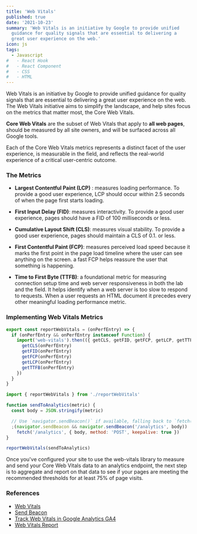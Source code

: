```yaml
---
title: 'Web Vitals'
published: true
date: '2021-10-23'
summary: 'Web Vitals is an initiative by Google to provide unified
  guidance for quality signals that are essential to delivering a
  great user experience on the web.'
icon: js
tags:
  - Javascript
#   - React Hook
#   - React Component
#   - CSS
#   - HTML
---
```


Web Vitals is an initiative by Google to provide unified guidance for quality signals that are essential to delivering a great user experience on the web. The Web Vitals initiative aims to simplify the landscape, and help sites focus on the metrics that matter most, the Core Web Vitals.

**Core Web Vitals** are the subset of Web Vitals that apply to **all web pages**, should be measured by all site owners, and will be surfaced across all Google tools.

Each of the Core Web Vitals metrics represents a distinct facet of the user experience, is measurable in the field, and reflects the real-world experience of a critical user-centric outcome.

### The Metrics

- **Largest Contentful Paint (LCP)** : measures loading performance. To provide a good user experience, LCP should occur within 2.5 seconds of when the page first starts loading.

- **First Input Delay (FID)**: measures interactivity. To provide a good user experience, pages should have a FID of 100 milliseconds or less.

- **Cumulative Layout Shift (CLS)**: measures visual stability. To provide a good user experience, pages should maintain a CLS of 0.1. or less.

- **First Contentful Paint (FCP)**: measures perceived load speed because it marks the first point in the page load timeline where the user can see anything on the screen. a fast FCP helps reassure the user that something is happening.

- **Time to First Byte (TTFB)**: a foundational metric for measuring connection setup time and web server responsiveness in both the lab and the field. It helps identify when a web server is too slow to respond to requests. When a user requests an HTML document it precedes every other meaningful loading performance metric.

### Implementing Web Vitals Metrics

<CodeBlock>

```js title="exFunc.js"
export const reportWebVitals = (onPerfEntry) => {
  if (onPerfEntry && onPerfEntry instanceof Function) {
    import('web-vitals').then(({ getCLS, getFID, getFCP, getLCP, getTTFB }) => {
      getCLS(onPerfEntry)
      getFID(onPerfEntry)
      getFCP(onPerfEntry)
      getLCP(onPerfEntry)
      getTTFB(onPerfEntry)
    })
  }
}
```

</CodeBlock>

<CodeBlock>

```js title="sendData.js"
import { reportWebVitals } from './reportWebVitals'

function sendToAnalytics(metric) {
  const body = JSON.stringify(metric)

  // Use `navigator.sendBeacon()` if available, falling back to `fetch()`.
  ;(navigator.sendBeacon && navigator.sendBeacon('/analytics', body)) ||
    fetch('/analytics', { body, method: 'POST', keepalive: true })
}

reportWebVitals(sendToAnalytics)
```

</CodeBlock>

Once you've configured your site to use the web-vitals library to measure and send your Core Web Vitals data to an analytics endpoint, the next step is to aggregate and report on that data to see if your pages are meeting the recommended thresholds for at least 75% of page visits.

### References

- [Web Vitals](https://web.dev/learn-web-vitals/)
- [Send Beacon](https://developer.mozilla.org/en-US/docs/Web/API/Navigator/sendBeacon)
- [Track Web Vitals in Google Analytics GA4](https://www.simoahava.com/analytics/track-core-web-vitals-in-ga4-with-google-tag-manager/)
- [Web Vitals Report](https://github.com/GoogleChromeLabs/web-vitals-report)
